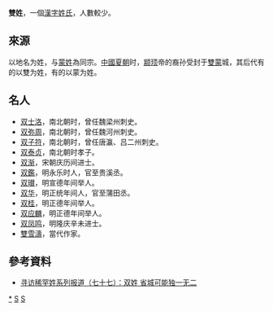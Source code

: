 {{姓氏
|姓氏=双
|繁體=雙
|簡體=双
|拼音=Shuāng
|中国大陆=Shuang
|台湾=Shuang
|香港=Sheung
|澳门=Seong
|新加坡=
|马来西亚=
|越南=Song
|韩国=
|反切=
|同音字=
|堂号=
|郡望=[[天水郡|天水郡]]
}}

{{不是|複姓}}
'''雙姓'''，一個[[漢字姓氏|漢字姓氏]]，人數較少。

==來源==
以地名为姓，与[[蒙姓|蒙姓]]為同宗。[[中國|中國]][[夏朝|夏朝]]时，[[颛顼|颛顼]]帝的裔孙受封于[[雙蒙|雙蒙]]城，其后代有的以雙为姓，有的以蒙为姓。
== 名人 ==
* [[双士洛|双士洛]]，南北朝时，曾任魏梁州刺史。
* [[双弥周|双弥周]]，南北朝时，曾任魏河州刺史。
* [[双子符|双子符]]，南北朝时，曾任唐瀛、吕二州刺史。
* [[雙泰貞|双泰贞]]，南北朝时孝子。
* [[双渐|双渐]]，宋朝庆历间进士。
* [[双鑑|双鑑]]，明永乐时人，官至贵溪丞。
* [[双瓉|双瓉]]，明宣德年间举人。
* [[双华|双华]]，明正统年间人，官至蒲田丞。
* [[双桂|双桂]]，明正德年间举人。
* [[双应麟|双应麟]]，明正德年间举人。
* [[雙鳳鳴|双凤鸣]]，明隆庆辛未进士。
* [[雙雪濤|雙雪濤]]，當代作家。

==參考資料==
*[http://special.daynews.com.cn/kjzt/xfxhx/501609.html 寻访稀罕姓系列报道（七十七）：双姓 省城可能独一无二]{{dead link|date=2018年5月 |bot=InternetArchiveBot |fix-attempted=yes }}

[[Category:双姓|*]]
[[Category:漢姓|S]]
[[Category:中國姓氏|S]]